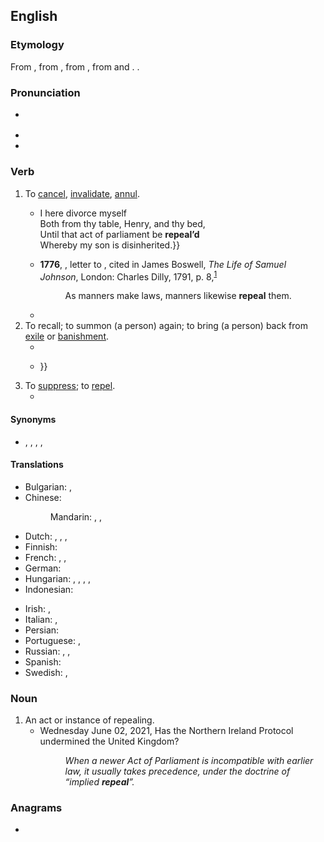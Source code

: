 ==English==

===Etymology===
{{root|en|ine-pro|*pel- (beat)}}
From {{uder|en|xno|repeler}}, from {{uder|en|fro|rapeler||to call back, call in, call after, revoke}}, from {{uder|en|la|repellō||drive or thrust back}}, from {{m|la|re-}} and {{m|la|pellō||push or strike}}.  {{doublet|en|repel}}.

===Pronunciation===
* {{a|US}} {{IPA|en|/ɹəˈpiːl/}}
* {{audio|en|en-us-repeal.ogg|Audio (US)}}
* {{rhymes|en|iːl|s=2}}

===Verb===
{{en-verb}}

# {{lb|en|transitive}} To [[cancel]], [[invalidate]], [[annul]].
#: {{ux|en|to '''repeal''' a law}}
#* {{RQ:Shakespeare Henry 6-3|I|1|text={{...}}  I here divorce myself<br>Both from thy table, Henry, and thy bed,<br>Until that act of parliament be '''repeal’d'''<br>Whereby my son is disinherited.}}
#* '''1776''', {{w|Samuel Johnson}}, letter to {{w|James Boswell}}, cited in James Boswell, ''The Life of Samuel Johnson'', London: Charles Dilly, 1791, p. 8,<sup>[http://name.umdl.umich.edu/004839390.0001.002]</sup>
#*: As manners make laws, manners likewise '''repeal''' them.
#* {{RQ:Paine Rights of Man|page=15|url=http://name.umdl.umich.edu/004809425.0001.000|text=It requires but a very small glance of thought to perceive, that altho’ laws made in one generation often continue in force through succeeding generations, yet that they continue to derive their force from the consent of the living. A law not '''repealed''' continues in force, not because it cannot be '''repealed''', but because it is not '''repealed'''; and the non-'''repealing''' passes for consent.}}
# To recall; to summon (a person) again; to bring (a person) back from [[exile]] or [[banishment]].
#* {{RQ:Marlowe Edward 2|text=There weepe, for till my ''Gaueston'' be '''repeald''',<br>Assure thy selfe thou comst not in my sight.}}
#* {{RQ:Shakespeare Richard 2|II|2|text=The banish’d Bolingbroke '''repeals''' himself,<br>And with uplifted arms is safe arrived {{...}}}}
# To [[suppress]]; to [[repel]].
#* {{RQ:Milton Paradise Lost|7|lines=59-60|url=https://en.wikisource.org/wiki/Paradise_Lost_(1674)/Book_VII|text=Whence Adam soon '''repeal’d'''<br>The doubts that in his heart arose.}}

====Synonyms====
* {{l|en|annul}}, {{l|en|cancel}}, {{l|en|invalidate}}, {{l|en|revoke}}, {{l|en|veto}}

====Translations====
{{trans-top|to cancel}}
* Bulgarian: {{t+|bg|отменям}}, {{t+|bg|анулирам}}
* Chinese:
*: Mandarin: {{t+|cmn|撤消|tr=chèxiāo|sc=Hani}}, {{t+|cmn|廢除|sc=Hani}}, {{t+|cmn|废除|tr=fèichú|sc=Hani}}
* Dutch: {{t+|nl|terugtrekken}}, {{t+|nl|annuleren}}, {{t+|nl|afschaffen}}, {{t+|nl|herroepen}}
* Finnish: {{t+|fi|kumota}}
* French: {{t+|fr|abroger}} {{qualifier|a law}}, {{t+|fr|annuler}} {{qualifier|a decision, a law}}, {{t+|fr|révoquer}} {{qualifier|a person}}
* German: {{t+|de|annullieren}}
* Hungarian: {{t+|hu|hatálytalanít}}, {{t+|hu|hatályon kívül helyez}}, {{t+|hu|megsemmisít}}, {{t+|hu|eltöröl}}, {{t+|hu|visszavon}}
* Indonesian: {{t+|id|batal|alt=membatalkan}}
{{trans-mid}}
* Irish: {{t|ga|aisghair}}, {{t|ga|cuir ar ceal}}
* Italian: {{t+|it|annullare}}, {{t+|it|revocare}}
* Persian: {{t+|fa|لغو کردن|tr=lağv kardan}}
* Portuguese: {{t+|pt|revogar}}, {{t+|pt|anular}}
* Russian: {{t+|ru|отменя́ть|impf}}, {{t+|ru|отмени́ть|pf}}, {{t+|ru|аннули́ровать|impf|pf}}
* Spanish: {{t+|es|derogar}}
* Swedish: {{t+|sv|upphäva}}, {{t+|sv|avskaffa}}
{{trans-bottom}}

===Noun===
{{en-noun|~}}

# An act or instance of repealing.
#* Wednesday June 02, 2021, Has the Northern Ireland Protocol undermined the United Kingdom?
#*: ''When a newer Act of Parliament is incompatible with earlier law, it usually takes precedence, under the doctrine of “implied '''repeal'''”.''

===Anagrams===
* {{anagrams|en|a=aeelpr|Lapeer|Leaper|leaper}}